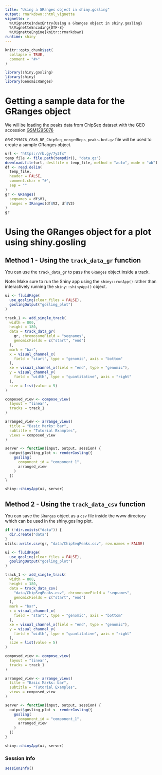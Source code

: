 ```yaml
---
title: "Using a GRanges object in shiny.gosling"
output: rmarkdown::html_vignette
vignette: >
  %\VignetteIndexEntry{Using a GRanges object in shiny.gosling}
  %\VignetteEncoding{UTF-8}
  %\VignetteEngine{knitr::rmarkdown}
runtime: shiny
---
```


```r
knitr::opts_chunk$set(
  collapse = TRUE,
  comment = "#>"
)
```

```r
library(shiny.gosling)
library(shiny)
library(GenomicRanges)
```

# Getting a sample data for the GRanges object

We will be loading the peaks data from ChipSeq dataset with the GEO accession [GSM1295076](https://www.ncbi.nlm.nih.gov/geo/query/acc.cgi?acc=GSM1295076)

`GSM1295076_CBX6_BF_ChipSeq_mergedReps_peaks.bed.gz` file will be used to create a sample GRanges object.

```r
url <- "https://rb.gy/7y3fx"
temp_file <- file.path(tempdir(), "data.gz")
download.file(url, destfile = temp_file, method = "auto", mode = "wb")
df <- read.delim(
  temp_file,
  header = FALSE,
  comment.char = "#",
  sep = ""
)
gr <- GRanges(
  seqnames = df$V1,
  ranges = IRanges(df$V2, df$V3)
)
gr
```

# Using the GRanges object for a plot using shiny.gosling

## Method 1 - Using the `track_data_gr` function

You can use the `track_data_gr` to pass the `GRanges` object inside a track.

Note: Make sure to run the Shiny app using the `shiny::runApp()` rather than interactively running the `shiny::shinyApp()` object.

```r

ui <- fluidPage(
  use_gosling(clear_files = FALSE),
  goslingOutput("gosling_plot")
)

track_1 <- add_single_track(
  width = 800,
  height = 180,
  data = track_data_gr(
    gr, chromosomeField = "seqnames",
    genomicFields = c("start", "end")
  ),
  mark = "bar",
  x = visual_channel_x(
    field = "start", type = "genomic", axis = "bottom"
  ),
  xe = visual_channel_x(field = "end", type = "genomic"),
  y = visual_channel_y(
    field = "width", type = "quantitative", axis = "right"
  ),
  size = list(value = 5)
)

composed_view <- compose_view(
  layout = "linear",
  tracks = track_1
)

arranged_view <- arrange_views(
  title = "Basic Marks: bar",
  subtitle = "Tutorial Examples",
  views = composed_view
)

server <- function(input, output, session) {
  output$gosling_plot <- renderGosling({
    gosling(
      component_id = "component_1",
      arranged_view
    )
  })
}

shiny::shinyApp(ui, server)
```

## Method 2 - Using the `track_data_csv` function

You can save the `GRanges` object as a `csv` file inside the www directory which can be used in the shiny.gosling plot.

```r
if (!dir.exists("data")) {
  dir.create("data")
}
utils::write.csv(gr, "data/ChipSeqPeaks.csv", row.names = FALSE)

ui <- fluidPage(
  use_gosling(clear_files = FALSE),
  goslingOutput("gosling_plot")
)

track_1 <- add_single_track(
  width = 800,
  height = 180,
  data = track_data_csv(
    "data/ChipSeqPeaks.csv", chromosomeField = "seqnames",
    genomicFields = c("start", "end")
  ),
  mark = "bar",
  x = visual_channel_x(
    field = "start", type = "genomic", axis = "bottom"
  ),
  xe = visual_channel_x(field = "end", type = "genomic"),
  y = visual_channel_y(
    field = "width", type = "quantitative", axis = "right"
  ),
  size = list(value = 5)
)

composed_view <- compose_view(
  layout = "linear",
  tracks = track_1
)

arranged_view <- arrange_views(
  title = "Basic Marks: bar",
  subtitle = "Tutorial Examples",
  views = composed_view
)

server <- function(input, output, session) {
  output$gosling_plot <- renderGosling({
    gosling(
      component_id = "component_1",
      arranged_view
    )
  })
}

shiny::shinyApp(ui, server)
```

### Session Info

```r

sessionInfo()
```
